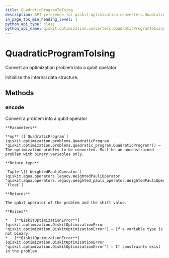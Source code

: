 ```yaml
---
title: QuadraticProgramToIsing
description: API reference for qiskit.optimization.converters.QuadraticProgramToIsing
in_page_toc_min_heading_level: 1
python_api_type: class
python_api_name: qiskit.optimization.converters.QuadraticProgramToIsing
---
```


# QuadraticProgramToIsing

<Class id="qiskit.optimization.converters.QuadraticProgramToIsing" isDedicatedPage={true} github="https://github.com/qiskit-community/qiskit-aqua/tree/stable/0.7/qiskit/optimization/converters/quadratic_program_to_ising.py" signature="QuadraticProgramToIsing">
  Convert an optimization problem into a qubit operator.

  Initialize the internal data structure.

  ## Methods

  ### encode

  <Function id="qiskit.optimization.converters.QuadraticProgramToIsing.encode" signature="QuadraticProgramToIsing.encode(op)">
    Convert a problem into a qubit operator

    **Parameters**

    **op** ([`QuadraticProgram`](qiskit.optimization.problems.QuadraticProgram "qiskit.optimization.problems.quadratic_program.QuadraticProgram")) – The optimization problem to be converted. Must be an unconstrained problem with binary variables only.

    **Return type**

    `Tuple`\[[`WeightedPauliOperator`](qiskit.aqua.operators.legacy.WeightedPauliOperator "qiskit.aqua.operators.legacy.weighted_pauli_operator.WeightedPauliOperator"), `float`]

    **Returns**

    The qubit operator of the problem and the shift value.

    **Raises**

    *   [**QiskitOptimizationError**](qiskit.optimization.QiskitOptimizationError "qiskit.optimization.QiskitOptimizationError") – If a variable type is not binary.
    *   [**QiskitOptimizationError**](qiskit.optimization.QiskitOptimizationError "qiskit.optimization.QiskitOptimizationError") – If constraints exist in the problem.
  </Function>
</Class>


